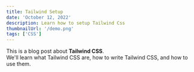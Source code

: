 ```yaml
---
title: Tailwind Setup
date: 'October 12, 2022'
description: Learn how to setup Tailwind Css
thumbnailUrl: '/demo.png'
tags: ['CSS']
---
```

<div>
  This is a blog post about <strong>Tailwind CSS</strong>. <br/>
  We'll learn what Tailwind CSS are, how to write Tailwind CSS, and how to use them.
</div>